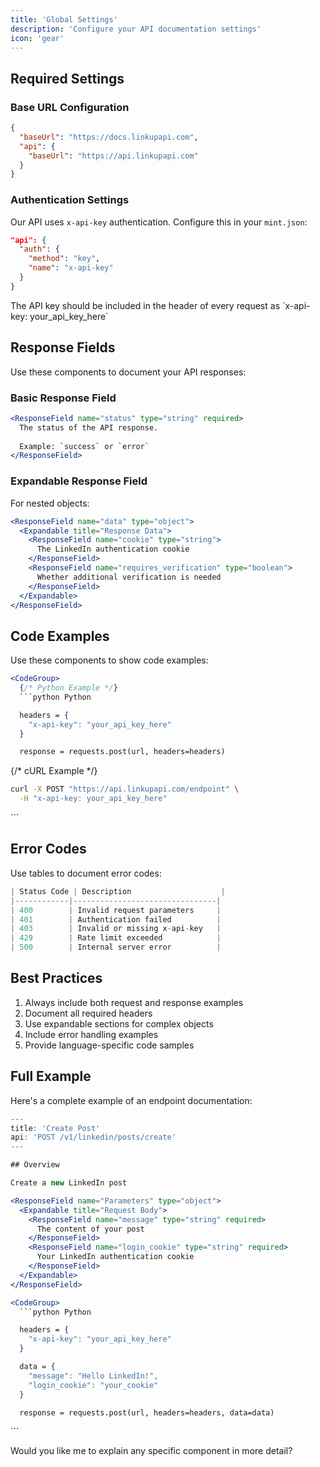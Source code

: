 ```yaml
---
title: 'Global Settings'
description: 'Configure your API documentation settings'
icon: 'gear'
---
```


## Required Settings

### Base URL Configuration

```json
{
  "baseUrl": "https://docs.linkupapi.com",
  "api": {
    "baseUrl": "https://api.linkupapi.com"
  }
}
```

### Authentication Settings

Our API uses `x-api-key` authentication. Configure this in your `mint.json`:

```json
"api": {
  "auth": {
    "method": "key",
    "name": "x-api-key"
  }
}
```

<Note>
The API key should be included in the header of every request as `x-api-key: your_api_key_here`
</Note>

## Response Fields

Use these components to document your API responses:

### Basic Response Field

```jsx
<ResponseField name="status" type="string" required>
  The status of the API response.
  
  Example: `success` or `error`
</ResponseField>
```

### Expandable Response Field

For nested objects:

```jsx
<ResponseField name="data" type="object">
  <Expandable title="Response Data">
    <ResponseField name="cookie" type="string">
      The LinkedIn authentication cookie
    </ResponseField>
    <ResponseField name="requires_verification" type="boolean">
      Whether additional verification is needed
    </ResponseField>
  </Expandable>
</ResponseField>
```

## Code Examples

Use these components to show code examples:

```jsx
<CodeGroup>
  {/* Python Example */}
  ```python Python

  headers = {
    "x-api-key": "your_api_key_here"
  }

  response = requests.post(url, headers=headers)
  ```

  {/* cURL Example */}
  ```bash cURL
  curl -X POST "https://api.linkupapi.com/endpoint" \
    -H "x-api-key: your_api_key_here"
  ```
</CodeGroup>
```

## Error Codes

Use tables to document error codes:

```jsx
| Status Code | Description                    |
|------------|--------------------------------|
| 400        | Invalid request parameters     |
| 401        | Authentication failed          |
| 403        | Invalid or missing x-api-key   |
| 429        | Rate limit exceeded            |
| 500        | Internal server error          |
```

## Best Practices

1. Always include both request and response examples
2. Document all required headers
3. Use expandable sections for complex objects
4. Include error handling examples
5. Provide language-specific code samples

## Full Example

Here's a complete example of an endpoint documentation:

```jsx
---
title: 'Create Post'
api: 'POST /v1/linkedin/posts/create'
---

## Overview

Create a new LinkedIn post

<ResponseField name="Parameters" type="object">
  <Expandable title="Request Body">
    <ResponseField name="message" type="string" required>
      The content of your post
    </ResponseField>
    <ResponseField name="login_cookie" type="string" required>
      Your LinkedIn authentication cookie
    </ResponseField>
  </Expandable>
</ResponseField>

<CodeGroup>
  ```python Python

  headers = {
    "x-api-key": "your_api_key_here"
  }

  data = {
    "message": "Hello LinkedIn!",
    "login_cookie": "your_cookie"
  }

  response = requests.post(url, headers=headers, data=data)
  ```
</CodeGroup>
```

Would you like me to explain any specific component in more detail?